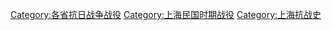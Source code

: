 [[Category:各省抗日战争战役|Category:各省抗日战争战役]]
[[Category:上海民国时期战役|Category:上海民国时期战役]]
[[Category:上海抗战史|Category:上海抗战史]]